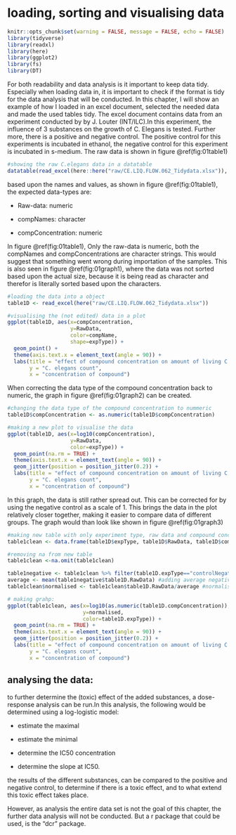 # loading, sorting and visualising data 

```r
knitr::opts_chunk$set(warning = FALSE, message = FALSE, echo = FALSE)
library(tidyverse) 
library(readxl)
library(here)
library(ggplot2)
library(fs)
library(DT)
```

For both readability and data analysis is it important to keep data tidy. Especially when loading data in, it is important to check if the format is tidy for the data analysis that will be conducted. In this chapter, I will show an example of how I loaded in an excel document, selected the needed data and made the used tables tidy. The excel document contains data from an experiment conducted by  by J. Louter (INT/ILC).In this experiment, the influence of 3 substances on the growth of C. Elegans is tested. Further more, there is a positive and negative control. The positive control for this experiments is incubated in ethanol, the negative control for this experiment is incubated in s-medium. The raw data is shown in figure \@ref(fig:01table1)

```r
#showing the raw C.elegans data in a datatable
datatable(read_excel(here::here("raw/CE.LIQ.FLOW.062_Tidydata.xlsx")), options = list(pageLength = 5)) 
```

based upon the names and values, as shown in figure \@ref(fig:01table1), the expected data-types are: 

- Raw-data: numeric

- compNames: character 

- compConcentration: numeric 

In figure \@ref(fig:01table1), Only the raw-data is numeric, both the compNames and compConcentrations are character strings. This would suggest that something went wrong during importation of the samples. This is also seen in figure \@ref(fig:01graph1), where the data was not sorted based upon the actual size, because it is being read as character and therefor is literally sorted based upon the characters.

```r
#loading the data into a object 
table1D <- read_excel(here("raw/CE.LIQ.FLOW.062_Tidydata.xlsx"))

#visualising the (not edited) data in a plot
ggplot(table1D, aes(x=compConcentration, 
                    y=RawData, 
                    color=compName,
                    shape=expType)) +
  geom_point() + 
  theme(axis.text.x = element_text(angle = 90)) +
  labs(title = "effect of compound concentration on amount of living C. elegans", 
       y = "C. elegans count", 
       x = "concentration of compound")
```

 
When correcting the data type of the compound concentration back to numeric, the graph in figure \@ref(fig:01graph2) can be created. 

```r
#changing the data type of the compound concentration to nummeric 
table1D$compConcentration <- as.numeric(table1D$compConcentration)

#making a new plot to visualise the data 
ggplot(table1D, aes(x=log10(compConcentration), 
                    y=RawData, 
                    color=expType)) +
  geom_point(na.rm = TRUE) + 
  theme(axis.text.x = element_text(angle = 90)) + 
  geom_jitter(position = position_jitter(0.2)) + 
  labs(title = "effect of compound concentration on amount of living C. elegans", 
       y = "C. elegans count", 
       x = "concentration of compound")
```

In this graph, the data is still rather spread out. This can be corrected for by using the negative control as a scale of 1. This brings the data in the plot relatively closer together, making it easier to compare data of different groups. The graph would than look like shown in figure \@ref(fig:01graph3) 

```r
#making new table with only experiment type, raw data and compound concentration
table1clean <- data.frame(table1D$expType, table1D$RawData, table1D$compConcentration)

#removing na from new table
table1clean <-na.omit(table1clean) 

table1negative <- table1clean %>% filter(table1D.expType=="controlNegative") #filtering negative control 
average <- mean(table1negative$table1D.RawData) #adding average negative control to object 
table1clean$normalised <- table1clean$table1D.RawData/average #normalising with average negative control as 1. 

# making grahp: 
ggplot(table1clean, aes(x=log10(as.numeric(table1D.compConcentration)), 
                        y=normalised, 
                        color=table1D.expType)) +
  geom_point(na.rm = TRUE) + 
  theme(axis.text.x = element_text(angle = 90)) + 
  geom_jitter(position = position_jitter(0.2)) + 
  labs(title = "effect of compound concentration on amount of living C. elegans with normalised x axis", 
       y = "C. elegans count", 
       x = "concentration of compound")
```


## analysing the data: 
to further determine the (toxic) effect of the added substances, a dose-response analysis can be run.In this analysis, the following would be determined using a log-logistic model:

- estimate the maximal

- estimate the minimal 

- determine the IC50 concentration 

- determine the slope at IC50. 

the results of the different substances, can be compared to the positive and negative control, to determine if there is a toxic effect, and to what extend this toxic effect takes place. 

However, as analysis the entire data set is not the goal of this chapter, the further data analysis will not be conducted. But a r package that could be used, is the "dcr" package. 




